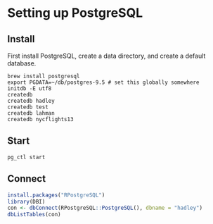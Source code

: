 <!--
%\VignetteEngine{knitr}
%\VignetteIndexEntry{PostgreSQL setup}
-->

# Setting up PostgreSQL

## Install

First install PostgreSQL, create a data directory, and create a default database.

```
brew install postgresql
export PGDATA=~/db/postgres-9.5 # set this globally somewhere
initdb -E utf8
createdb
createdb hadley
createdb test
createdb lahman
createdb nycflights13
```

## Start

```
pg_ctl start
```

## Connect

```r
install.packages("RPostgreSQL")
library(DBI)
con <- dbConnect(RPostgreSQL::PostgreSQL(), dbname = "hadley")
dbListTables(con)
```
